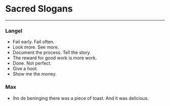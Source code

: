 # Sacred Slogans

---

### Langel
- Fail early. Fail often.
- Look more. See more.
- Document the process. Tell the story.
- The reward for good work is more work.
- Done. Not perfect.
- Give a hoot.
- Show me the money.

### Max
- Ihn de beninging there was a piece of toast. And it was delicious.
